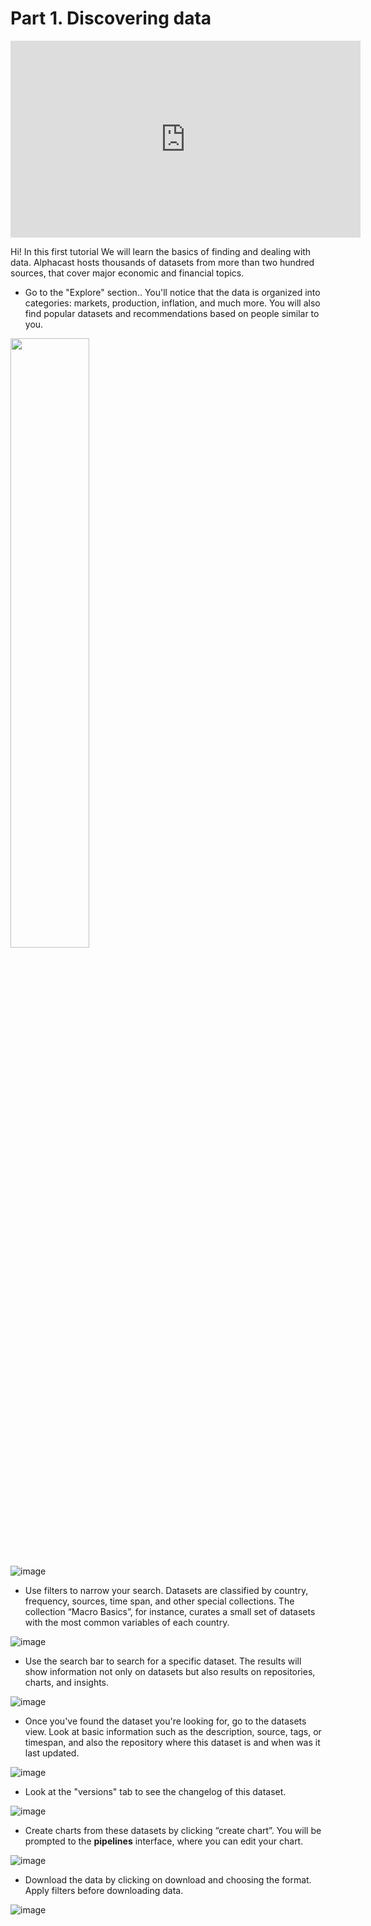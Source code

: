 # Part 1. Discovering data

<iframe width="560" height="315" src="https://www.youtube.com/embed/mWtwOKKWYcg" title="YouTube video player" frameborder="0" allow="accelerometer; autoplay; clipboard-write; encrypted-media; gyroscope; picture-in-picture; web-share" allowfullscreen></iframe>


Hi! In this first tutorial We will learn the basics of finding and dealing with data. Alphacast hosts thousands of datasets from more than two hundred sources, that cover major economic and financial topics.


- Go to the "Explore" section.. You'll notice that the data is organized into categories: markets, production, inflation, and much more. You will also find popular datasets and recommendations based on people similar to you.

<img src="[https://mma.prnewswire.com/media/1513369/Educative_Logo.jpg](https://user-images.githubusercontent.com/25038044/219783096-d8ab34dc-64e0-4325-ba3c-af256a562170.png)"  width="50%">

![image](https://user-images.githubusercontent.com/25038044/219783096-d8ab34dc-64e0-4325-ba3c-af256a562170.png)

- Use filters to narrow your search. Datasets are classified by country, frequency, sources, time span, and other special collections. The collection “Macro Basics”, for instance, curates a small set of datasets with the most common variables of each country.

![image](https://user-images.githubusercontent.com/25038044/219783223-8e0a19c7-82c6-451f-aecd-efc3e817f6aa.png)

- Use the search bar to search for a specific dataset. The results will show information not only on datasets but also results on repositories, charts, and insights. 

![image](https://user-images.githubusercontent.com/25038044/219783281-45040e4f-50b4-4fbf-8778-0028bd8db267.png)

- Once you've found the dataset you're looking for, go to the datasets view. Look at basic information such as the description, source, tags, or timespan, and also the repository where this dataset is and when was it last updated.

![image](https://user-images.githubusercontent.com/25038044/219783659-fad74b49-53bd-4364-9e0a-578a4f35a595.png)

- Look at the "versions" tab to see the changelog of this dataset.

![image](https://user-images.githubusercontent.com/25038044/219783867-781a12ea-542f-4389-9588-a53efc8d419a.png)

- Create charts from these datasets by clicking “create chart”. You will be prompted to the **pipelines** interface, where you can edit your chart. 

![image](https://user-images.githubusercontent.com/25038044/219784205-0afb328b-22a1-4dc7-bd5d-a16c553db612.png)

- Download the data by clicking on download and choosing the format. Apply filters before downloading data.

![image](https://user-images.githubusercontent.com/25038044/219784339-4dfde752-3a11-4f23-aa3c-adbfa46e31e9.png)

